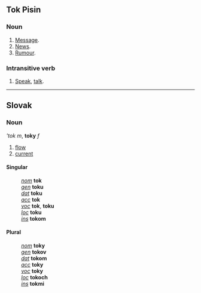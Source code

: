 ==Tok Pisin==
===Noun===

# [[Message]].
# [[News]].
# [[Rumour]].

===Intransitive verb===

# [[Speak]], [[talk]].

----
== Slovak ==
=== Noun ===
'''tok'' ''m'', '''toky''' ''f''
# [[flow]]
# [[current]]
==== Singular ====
:''[[nominative|nom]]'' '''tok'''
:''[[genitive|gen]]'' '''toku'''
:''[[dative|dat]]'' '''toku'''
:''[[accusative|acc]]'' '''tok'''
:''[[vocative|voc]]'' '''tok''', '''toku'''
:''[[locative|loc]]'' '''toku'''
:''[[instrumental|ins]]'' '''tokom'''
==== Plural ====
:''[[nominative|nom]]'' '''toky'''
:''[[genitive|gen]]'' '''tokov'''
:''[[dative|dat]]'' '''tokom'''
:''[[accusative|acc]]'' '''toky'''
:''[[vocative|voc]]'' '''toky'''
:''[[locative|loc]]'' '''tokoch'''
:''[[instrumental|ins]]'' '''tokmi'''